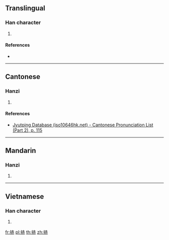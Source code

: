 {{character info/new}}
==Translingual==

===Han character===
{{Han char|rn=64|rad=手|as=07|sn=10|four=54031|canj=QGLC|ids=⿰扌赤}}

# {{defn|Han|sort=手07}}

====References====
* {{Han ref|kx=0433.100|dkj=12134|dj=0782.210|hdz=31877.160|uh=6347|ud=25415|bh=D1C5|bd=53701}}

----

==Cantonese==

===Hanzi===
{{yue-hanzi|jyut=[[waak6]]|y=waak6}}

# {{defn|lang=yue|sort=手07}}

====References====
* [http://www.iso10646hk.net/jp/document/download.jsp Jyutping Database (iso10646hk.net) - Cantonese Pronunciation List (Part 2), p. 115]

----

==Mandarin==

===Hanzi===
{{cmn-hanzi|pin=[[huò]] ([[huo4]])|wg=huo<sup>4</sup>}}

# {{defn|lang=cmn|sort=手07}}

----

==Vietnamese==

===Han character===
{{vi-hantu|xách|rs=手07}}

# {{defn|lang=vi|sort=手07}}

[[fr:捇]]
[[pl:捇]]
[[th:捇]]
[[zh:捇]]